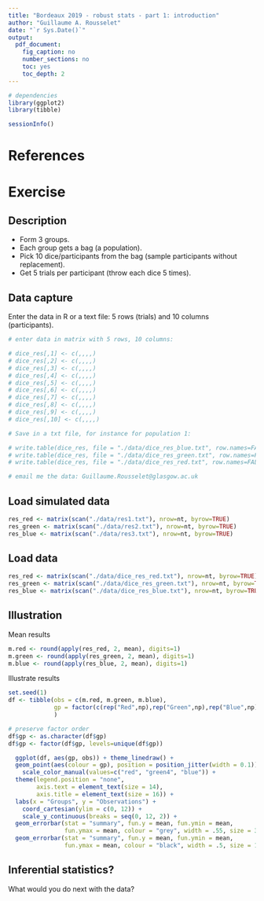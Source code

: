 ```yaml
---
title: "Bordeaux 2019 - robust stats - part 1: introduction"
author: "Guillaume A. Rousselet"
date: "`r Sys.Date()`"
output:
  pdf_document:
    fig_caption: no
    number_sections: no
    toc: yes
    toc_depth: 2
---
```


```r
# dependencies
library(ggplot2)
library(tibble)
```

```r
sessionInfo()
```

# References



# Exercise

## Description

- Form 3 groups.
- Each group gets a bag (a population).
- Pick 10 dice/participants from the bag (sample participants without replacement).
- Get 5 trials per participant (throw each dice 5 times).

## Data capture

Enter the data in R or a text file: 5 rows (trials) and 10 columns (participants).

```r
# enter data in matrix with 5 rows, 10 columns:

# dice_res[,1] <- c(,,,,)
# dice_res[,2] <- c(,,,,)
# dice_res[,3] <- c(,,,,)
# dice_res[,4] <- c(,,,,)
# dice_res[,5] <- c(,,,,)
# dice_res[,6] <- c(,,,,)
# dice_res[,7] <- c(,,,,)
# dice_res[,8] <- c(,,,,)
# dice_res[,9] <- c(,,,,)
# dice_res[,10] <- c(,,,,)

# Save in a txt file, for instance for population 1:

# write.table(dice_res, file = "./data/dice_res_blue.txt", row.names=FALSE, col.names=FALSE)
# write.table(dice_res, file = "./data/dice_res_green.txt", row.names=FALSE, col.names=FALSE)
# write.table(dice_res, file = "./data/dice_res_red.txt", row.names=FALSE, col.names=FALSE)

# email me the data: Guillaume.Rousselet@glasgow.ac.uk
```

## Load simulated data

```r
res_red <- matrix(scan("./data/res1.txt"), nrow=nt, byrow=TRUE)
res_green <- matrix(scan("./data/res2.txt"), nrow=nt, byrow=TRUE)
res_blue <- matrix(scan("./data/res3.txt"), nrow=nt, byrow=TRUE)
```

## Load data

```r
res_red <- matrix(scan("./data/dice_res_red.txt"), nrow=nt, byrow=TRUE)
res_green <- matrix(scan("./data/dice_res_green.txt"), nrow=nt, byrow=TRUE)
res_blue <- matrix(scan("./data/dice_res_blue.txt"), nrow=nt, byrow=TRUE)
```

## Illustration

Mean results
```r
m.red <- round(apply(res_red, 2, mean), digits=1)
m.green <- round(apply(res_green, 2, mean), digits=1)
m.blue <- round(apply(res_blue, 2, mean), digits=1)
```

Illustrate results
```r
set.seed(1)
df <- tibble(obs = c(m.red, m.green, m.blue),
             gp = factor(c(rep("Red",np),rep("Green",np),rep("Blue",np)))
             )

# preserve factor order
df$gp <- as.character(df$gp)
df$gp <- factor(df$gp, levels=unique(df$gp))

  ggplot(df, aes(gp, obs)) + theme_linedraw() +
  geom_point(aes(colour = gp), position = position_jitter(width = 0.1)) +
    scale_color_manual(values=c("red", "green4", "blue")) +
  theme(legend.position = "none",
        axis.text = element_text(size = 14),
        axis.title = element_text(size = 16)) +
  labs(x = "Groups", y = "Observations") +   
    coord_cartesian(ylim = c(0, 12)) +
    scale_y_continuous(breaks = seq(0, 12, 2)) +
  geom_errorbar(stat = "summary", fun.y = mean, fun.ymin = mean,
                fun.ymax = mean, colour = "grey", width = .55, size = 3) +
  geom_errorbar(stat = "summary", fun.y = mean, fun.ymin = mean,
                fun.ymax = mean, colour = "black", width = .5, size = 1)
```

## Inferential statistics?

What would you do next with the data?
